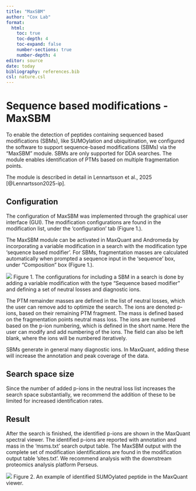 ```yaml
---
title: "MaxSBM"
author: "Cox Lab"
format: 
  html:
    toc: true
    toc-depth: 4
    toc-expand: false
    number-sections: true
    number-depth: 4
editor: source
date: today
bibliography: references.bib
csl: nature.csl
---
```



# Sequence based modifications - MaxSBM

To enable the detection of peptides containing sequenced based modifications (SBMs), like SUMOylation and ubiquitination, we configured the software to support sequence-based modifications (SBMs) via the “MaxSBM” module. SBMs are only supported for DDA searches. The module enables identification of PTMs based on multiple fragmentation points.

The module is described in detail in Lennartsson et al., 2025 [@Lennartsson2025-ip]. 

## Configuration 
The configuration of MaxSBM was implemented through the graphical user interface (GUI). The modification configurations are found in the modification list, under the ‘configuration’ tab (Figure 1.). 

The MaxSBM module can be activated in MaxQuant and Andromeda by incorporating a variable modification in a search with the modification type ‘sequence based modifier’. For SBMs, fragmentation masses are calculated automatically when prompted a sequence input in the ‘sequence’ box, under “Composition” box (Figure 1.).


![](images/MaxSBM.png)
Figure 1. The configurations for including a SBM in a search is done by adding a variable modification with the type “Sequence based modifier” and defining a set of neutral losses and diagnostic ions.  

The PTM remainder masses are defined in the list of neutral losses, which the user can remove add to optimize the search. The ions are denoted p-ions, based on their remaining PTM fragment. The mass is defined based on the fragmentation points neutral mass loss. The ions are numbered based on the p-ion numbering, which is defined in the short name. Here the user can modify and add numbering of the ions. The field can also be left blank, where the ions will be numbered iteratively.  

SBMs generate in general many diagnostic ions. In MaxQuant, adding these will increase the annotation and peak coverage of the data. 

## Search space size 
Since the number of added p-ions in the neutral loss list increases the search space substantially, we recommend the addition of these to be limited for increased identification rates. 

## Result
After the search is finished, the identified p-ions are shown in the MaxQuant spectral viewer. The identified p-ions are reported with annotation and mass in the ‘msms.txt’ search output table. The MaxSBM output with the complete set of modification identifications are found in the modification output table ’sites.txt’. We recommend analysis with the downstream proteomics analysis platform Perseus.  


![](images/SUMO_spectra.png)
Figure 2. An example of identified SUMOylated peptide in the MaxQuant viewer.


